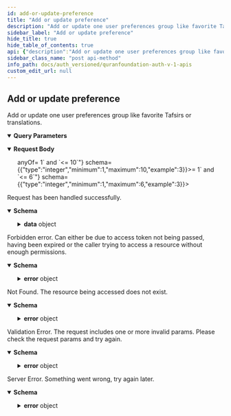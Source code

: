 ```yaml
---
id: add-or-update-preference
title: "Add or update preference"
description: "Add or update one user preferences group like favorite Tafsirs or translations."
sidebar_label: "Add or update preference"
hide_title: true
hide_table_of_contents: true
api: {"description":"Add or update one user preferences group like favorite Tafsirs or translations.","tags":["Preferences"],"parameters":[{"in":"query","name":"mushafId","schema":{"type":"integer","enum":[1,2,3,4,5,6,7,11],"description":"The id of the Mushaf being used. \n\n1 = QCFV2 \n\n  2 = QCFV1 \n\n  3 = Indopak \n\n  4 = UthmaniHafs \n\n  5 = KFGQPCHAFS \n\n  6 = Indopak15Lines \n\n  7 = Indopak16Lines \n\n  11 = Tajweeed","example":4},"required":true,"description":"The id of the Mushaf being used. \n\n1 = QCFV2 \n\n  2 = QCFV1 \n\n  3 = Indopak \n\n  4 = UthmaniHafs \n\n  5 = KFGQPCHAFS \n\n  6 = Indopak15Lines \n\n  7 = Indopak16Lines \n\n  11 = Tajweeed"}],"requestBody":{"content":{"application/json":{"schema":{"type":"object","properties":{"group":{"type":"string","enum":["tafsirs","translations","audio","theme","quranReaderStyles","reading","language"],"description":"The preference group to be added or updated.","example":"tafsirs"},"key":{"type":"string","description":"The preference key to be added or updated.","example":"selectedTafsirs"},"value":{"description":"The preference value to be added or updated.","example":"[\"en-tafisr-ibn-kathir\"]"}},"required":["group","key","value"],"additionalProperties":false,"anyOf":[{"type":"object","additionalProperties":false},{"type":"object","additionalProperties":false},{"type":"object","additionalProperties":false},{"type":"object","additionalProperties":false},{"type":"object","additionalProperties":false},{"type":"object","additionalProperties":false},{"type":"object","additionalProperties":false},{"type":"object","additionalProperties":false},{"type":"object","additionalProperties":false},{"type":"object","additionalProperties":false},{"type":"object","additionalProperties":false},{"type":"object","additionalProperties":false},{"type":"object","additionalProperties":false},{"type":"object","additionalProperties":false},{"type":"object","additionalProperties":false},{"type":"object","additionalProperties":false},{"type":"object","additionalProperties":false},{"type":"object","additionalProperties":false},{"type":"object","additionalProperties":false}]}}}},"responses":{"200":{"description":"Request has been handled successfully.","content":{"application/json":{"schema":{"type":"object","properties":{"success":{"type":"boolean","example":true},"data":{"type":"object","properties":{"message":{"enum":["preference updated"]}},"additionalProperties":false}},"additionalProperties":false}}}},"403":{"description":"Forbidden error. Can either be due to access token not being passed, having been expired or the caller trying to access a resource without enough permissions.","content":{"application/json":{"schema":{"type":"object","properties":{"success":{"type":"boolean","example":false},"error":{"type":"object","properties":{"code":{"type":"string","example":"ForbiddenError"},"message":{"type":"string","example":"Token expired"}}}},"additionalProperties":false}}}},"404":{"description":"Not Found. The resource being accessed does not exist.","content":{"application/json":{"schema":{"type":"object","properties":{"success":{"type":"boolean","example":false},"error":{"type":"object","properties":{"code":{"type":"string","example":"NotFoundError"},"message":{"type":"string","example":"The resource you're looking for does not exist"}}}},"additionalProperties":false}}}},"422":{"description":"Validation Error. The request includes one or more invalid params. Please check the request params and try again.","content":{"application/json":{"schema":{"type":"object","properties":{"success":{"type":"boolean","example":false},"error":{"type":"object","properties":{"code":{"type":"string","example":"ValidationError"},"message":{"type":"string","example":"`id` is required"}}}},"additionalProperties":false}}}},"500":{"description":"Server Error. Something went wrong, try again later.","content":{"application/json":{"schema":{"type":"object","properties":{"success":{"type":"boolean","example":false},"error":{"type":"object","properties":{"code":{"type":"string","example":"ServerError"},"message":{"type":"string","example":"Something went wrong"}}}},"additionalProperties":false}}}}},"method":"post","path":"/v1/preferences/","servers":[{"url":"https://auth.quran.com","description":"Production Server"}],"security":[{"ApiKeyAuth":[]}],"securitySchemes":{"ApiKeyAuth":{"type":"apiKey","in":"header","name":"o_t_h"},"bearer":{"scheme":"bearer","type":"http"}},"jsonRequestBodyExample":{"group":"tafsirs","key":"selectedTafsirs","value":"[\"en-tafisr-ibn-kathir\"]"},"info":{"title":"QuranFoundation Auth V1 APIs","version":"1.0.0","description":"User-account related APIs that can be used after having a valid access token as a result of a successful Oauth2 flow. See [OAuth2 Intro](/docs/tutorials/oidc/getting-started-with-oauth2) for more details. \n\n ## Pagination \n\n We are using cursor based pagination. The pagination query params consist of `first`,`after`, `before` and `last`. \n\n Example \n - `first: 10` will give you first 10 items \n - `first: 10, after: xyz` will give you first 10 items after the item with id `xyz` \n - `last: 10` will give you the last 10 items \n - `last: 10, before: xyz` will give you the last 10 items before the item with id `xyz` \n\n The only possible combinations are `first + after` or `last + before`. They should not be used together"},"postman":{"name":"Add or update preference","description":{"content":"Add or update one user preferences group like favorite Tafsirs or translations.","type":"text/plain"},"url":{"path":["v1","preferences",""],"host":["{{baseUrl}}"],"query":[{"disabled":false,"description":{"content":"(Required) The id of the Mushaf being used. \n\n1 = QCFV2 \n\n  2 = QCFV1 \n\n  3 = Indopak \n\n  4 = UthmaniHafs \n\n  5 = KFGQPCHAFS \n\n  6 = Indopak15Lines \n\n  7 = Indopak16Lines \n\n  11 = Tajweeed","type":"text/plain"},"key":"mushafId","value":""}],"variable":[]},"header":[{"key":"Content-Type","value":"application/json"},{"key":"Accept","value":"application/json"}],"method":"POST","body":{"mode":"raw","raw":"\"\"","options":{"raw":{"language":"json"}}}}}
sidebar_class_name: "post api-method"
info_path: docs/auth_versioned/quranfoundation-auth-v-1-apis
custom_edit_url: null
---
```



## Add or update preference



Add or update one user preferences group like favorite Tafsirs or translations.

<details style={{"marginBottom":"1rem"}} data-collapsed={false} open={true}><summary style={{}}><strong>Query Parameters</strong></summary><div><ul><ParamsItem className={"paramsItem"} param={{"in":"query","name":"mushafId","schema":{"type":"integer","enum":[1,2,3,4,5,6,7,11],"description":"The id of the Mushaf being used. \n\n1 = QCFV2 \n\n  2 = QCFV1 \n\n  3 = Indopak \n\n  4 = UthmaniHafs \n\n  5 = KFGQPCHAFS \n\n  6 = Indopak15Lines \n\n  7 = Indopak16Lines \n\n  11 = Tajweeed","example":4},"required":true,"description":"The id of the Mushaf being used. \n\n1 = QCFV2 \n\n  2 = QCFV1 \n\n  3 = Indopak \n\n  4 = UthmaniHafs \n\n  5 = KFGQPCHAFS \n\n  6 = Indopak15Lines \n\n  7 = Indopak16Lines \n\n  11 = Tajweeed"}}></ParamsItem></ul></div></details><MimeTabs><TabItem label={"application/json"} value={"application/json-schema"}><details style={{}} data-collapsed={false} open={true}><summary style={{"textAlign":"left"}}><strong>Request Body</strong></summary><div style={{"textAlign":"left","marginLeft":"1rem"}}></div><ul style={{"marginLeft":"1rem"}}><div><span className={"badge badge--info"}>anyOf</span><SchemaTabs><TabItem label={"MOD1"} value={"0-item-properties"}><SchemaItem collapsible={false} name={"key"} required={false} schemaName={"string"} qualifierMessage={"**Possible values:** [`type`]"} schema={{"type":"string","enum":["type"]}}></SchemaItem></TabItem><TabItem label={"MOD2"} value={"1-item-properties"}><SchemaItem collapsible={false} name={"key"} required={false} schemaName={"string"} qualifierMessage={"**Possible values:** [`readingPreference`, `selectedWordByWordLocale`, `wordClickFunctionality`]"} schema={{"type":"string","enum":["readingPreference","selectedWordByWordLocale","wordClickFunctionality"]}}></SchemaItem></TabItem><TabItem label={"MOD3"} value={"2-item-properties"}><SchemaItem collapsible={false} name={"key"} required={false} schemaName={"string"} qualifierMessage={"**Possible values:** [`tafsirFontScale`, `quranTextFontScale`, `translationFontScale`, `wordByWordFontScale`, `quranFont`, `mushafLines`]"} schema={{"type":"string","enum":["tafsirFontScale","quranTextFontScale","translationFontScale","wordByWordFontScale","quranFont","mushafLines"]}}></SchemaItem></TabItem><TabItem label={"MOD4"} value={"3-item-properties"}><SchemaItem collapsible={false} name={"key"} required={false} schemaName={"string"} qualifierMessage={"**Possible values:** [`selectedTranslations`]"} schema={{"type":"string","enum":["selectedTranslations"]}}></SchemaItem></TabItem><TabItem label={"MOD5"} value={"4-item-properties"}><SchemaItem collapsible={false} name={"key"} required={false} schemaName={"string"} qualifierMessage={"**Possible values:** [`selectedTafsirs`]"} schema={{"type":"string","enum":["selectedTafsirs"]}}></SchemaItem></TabItem><TabItem label={"MOD6"} value={"5-item-properties"}><SchemaItem collapsible={false} name={"key"} required={false} schemaName={"string"} qualifierMessage={"**Possible values:** [`reciter`, `playbackRate`, `showTooltipWhenPlayingAudio`, `enableAutoScrolling`]"} schema={{"type":"string","enum":["reciter","playbackRate","showTooltipWhenPlayingAudio","enableAutoScrolling"]}}></SchemaItem></TabItem><TabItem label={"MOD7"} value={"6-item-properties"}><SchemaItem collapsible={false} name={"key"} required={false} schemaName={"string"} qualifierMessage={"**Possible values:** [`language`]"} schema={{"type":"string","enum":["language"]}}></SchemaItem></TabItem><TabItem label={"MOD8"} value={"7-item-properties"}><SchemaItem collapsible={false} name={"value"} required={false} schemaName={"string"} qualifierMessage={"**Possible values:** [`en`, `ar`, `bn`, `fa`, `fr`, `id`, `it`, `nl`, `pt`, `ru`, `sq`, `th`, `tr`, `ur`, `zh`, `ms`]"} schema={{"type":"string","enum":["en","ar","bn","fa","fr","id","it","nl","pt","ru","sq","th","tr","ur","zh","ms"]}}></SchemaItem></TabItem><TabItem label={"MOD9"} value={"8-item-properties"}><SchemaItem collapsible={false} name={"value"} required={false} schemaName={"string"} qualifierMessage={"**Possible values:** [`auto`, `light`, `sepia`, `dark`]"} schema={{"type":"string","enum":["auto","light","sepia","dark"],"example":"auto"}}></SchemaItem></TabItem><TabItem label={"MOD10"} value={"9-item-properties"}><SchemaItem collapsible={false} name={"value"} required={false} schemaName={"string"} qualifierMessage={"**Possible values:** [`translation`, `reading`]"} schema={{"type":"string","enum":["translation","reading"],"example":"translation"}}></SchemaItem></TabItem><TabItem label={"MOD11"} value={"10-item-properties"}><SchemaItem collapsible={false} name={"value"} required={false} schemaName={"string"} qualifierMessage={"**Possible values:** [`en`, `ur`, `id`, `bn`, `tr`, `fa`, `ru`, `hi`, `de`, `ta`, `inh`]"} schema={{"type":"string","enum":["en","ur","id","bn","tr","fa","ru","hi","de","ta","inh"],"example":"en"}}></SchemaItem></TabItem><TabItem label={"MOD12"} value={"11-item-properties"}><SchemaItem collapsible={false} name={"value"} required={false} schemaName={"string"} qualifierMessage={"**Possible values:** [`play-audio`, `no-audio`]"} schema={{"type":"string","enum":["play-audio","no-audio"],"example":"play-audio"}}></SchemaItem></TabItem><TabItem label={"MOD13"} value={"12-item-properties"}><SchemaItem collapsible={false} name={"value"} required={false} schemaName={"string"} qualifierMessage={"**Possible values:** [`code_v1`, `code_v2`, `text_uthmani`, `text_indopak`, `qpc_uthmani_hafs`, `tajweed`]"} schema={{"type":"string","enum":["code_v1","code_v2","text_uthmani","text_indopak","qpc_uthmani_hafs","tajweed"],"example":"code_v1"}}></SchemaItem></TabItem><TabItem label={"MOD14"} value={"13-item-properties"}><SchemaItem collapsible={false} name={"value"} required={false} schemaName={"string"} qualifierMessage={"**Possible values:** [`15_lines`, `16_lines`]"} schema={{"type":"string","enum":["15_lines","16_lines"],"example":"16_lines"}}></SchemaItem></TabItem><TabItem label={"MOD15"} value={"14-item-properties"}><SchemaItem collapsible={false} name={"value"} required={false} schemaName={"integer"} qualifierMessage={"**Possible values:** `>= 1` and `<= 10`"} schema={{"type":"integer","minimum":1,"maximum":10,"example":3}}></SchemaItem></TabItem><TabItem label={"MOD16"} value={"15-item-properties"}><SchemaItem collapsible={false} name={"value"} required={false} schemaName={"integer"} qualifierMessage={"**Possible values:** `>= 1` and `<= 6`"} schema={{"type":"integer","minimum":1,"maximum":6,"example":3}}></SchemaItem></TabItem><TabItem label={"MOD17"} value={"16-item-properties"}><SchemaItem collapsible={false} name={"value"} required={false} schemaName={"integer[]"} qualifierMessage={undefined} schema={{"type":"array","items":{"type":"integer","example":131}}}></SchemaItem></TabItem><TabItem label={"MOD18"} value={"17-item-properties"}><SchemaItem collapsible={false} name={"value"} required={false} schemaName={"string[]"} qualifierMessage={undefined} schema={{"type":"array","items":{"type":"string","example":"en-tafisr-ibn-kathir"}}}></SchemaItem></TabItem><TabItem label={"MOD19"} value={"18-item-properties"}><SchemaItem collapsible={false} name={"value"} required={false} schemaName={"integer"} qualifierMessage={"**Possible values:** [`0.25`, `0.5`, `0.75`, `1`, `1.25`, `1.5`, `1.75`, `2`]"} schema={{"type":"integer","enum":[0.25,0.5,0.75,1,1.25,1.5,1.75,2],"example":1}}></SchemaItem></TabItem></SchemaTabs></div><SchemaItem collapsible={false} name={"group"} required={true} schemaName={"string"} qualifierMessage={"**Possible values:** [`tafsirs`, `translations`, `audio`, `theme`, `quranReaderStyles`, `reading`, `language`]"} schema={{"type":"string","enum":["tafsirs","translations","audio","theme","quranReaderStyles","reading","language"],"description":"The preference group to be added or updated.","example":"tafsirs"}}></SchemaItem><SchemaItem collapsible={false} name={"key"} required={true} schemaName={"string"} qualifierMessage={undefined} schema={{"type":"string","description":"The preference key to be added or updated.","example":"selectedTafsirs"}}></SchemaItem><SchemaItem collapsible={false} name={"value"} required={true} schemaName={""} qualifierMessage={undefined} schema={{"description":"The preference value to be added or updated.","example":"[\"en-tafisr-ibn-kathir\"]"}}></SchemaItem></ul></details></TabItem></MimeTabs><div><ApiTabs><TabItem label={"200"} value={"200"}><div>

Request has been handled successfully.

</div><div><MimeTabs schemaType={"response"}><TabItem label={"application/json"} value={"application/json"}><SchemaTabs><TabItem label={"Schema"} value={"Schema"}><details style={{}} data-collapsed={false} open={true}><summary style={{"textAlign":"left"}}><strong>Schema</strong></summary><div style={{"textAlign":"left","marginLeft":"1rem"}}></div><ul style={{"marginLeft":"1rem"}}><SchemaItem collapsible={false} name={"success"} required={false} schemaName={"boolean"} qualifierMessage={undefined} schema={{"type":"boolean","example":true}}></SchemaItem><SchemaItem collapsible={true} className={"schemaItem"}><details style={{}}><summary style={{}}><strong>data</strong><span style={{"opacity":"0.6"}}> object</span></summary><div style={{"marginLeft":"1rem"}}><SchemaItem collapsible={false} name={"message"} required={false} schemaName={""} qualifierMessage={"**Possible values:** [`preference updated`]"} schema={{"enum":["preference updated"]}}></SchemaItem></div></details></SchemaItem></ul></details></TabItem><TabItem label={"Example (from schema)"} value={"Example (from schema)"}><ResponseSamples responseExample={"{\n  \"success\": true,\n  \"data\": {}\n}"} language={"json"}></ResponseSamples></TabItem></SchemaTabs></TabItem></MimeTabs></div></TabItem><TabItem label={"403"} value={"403"}><div>

Forbidden error. Can either be due to access token not being passed, having been expired or the caller trying to access a resource without enough permissions.

</div><div><MimeTabs schemaType={"response"}><TabItem label={"application/json"} value={"application/json"}><SchemaTabs><TabItem label={"Schema"} value={"Schema"}><details style={{}} data-collapsed={false} open={true}><summary style={{"textAlign":"left"}}><strong>Schema</strong></summary><div style={{"textAlign":"left","marginLeft":"1rem"}}></div><ul style={{"marginLeft":"1rem"}}><SchemaItem collapsible={false} name={"success"} required={false} schemaName={"boolean"} qualifierMessage={undefined} schema={{"type":"boolean","example":false}}></SchemaItem><SchemaItem collapsible={true} className={"schemaItem"}><details style={{}}><summary style={{}}><strong>error</strong><span style={{"opacity":"0.6"}}> object</span></summary><div style={{"marginLeft":"1rem"}}><SchemaItem collapsible={false} name={"code"} required={false} schemaName={"string"} qualifierMessage={undefined} schema={{"type":"string","example":"ForbiddenError"}}></SchemaItem><SchemaItem collapsible={false} name={"message"} required={false} schemaName={"string"} qualifierMessage={undefined} schema={{"type":"string","example":"Token expired"}}></SchemaItem></div></details></SchemaItem></ul></details></TabItem><TabItem label={"Example (from schema)"} value={"Example (from schema)"}><ResponseSamples responseExample={"{\n  \"success\": false,\n  \"error\": {\n    \"code\": \"ForbiddenError\",\n    \"message\": \"Token expired\"\n  }\n}"} language={"json"}></ResponseSamples></TabItem></SchemaTabs></TabItem></MimeTabs></div></TabItem><TabItem label={"404"} value={"404"}><div>

Not Found. The resource being accessed does not exist.

</div><div><MimeTabs schemaType={"response"}><TabItem label={"application/json"} value={"application/json"}><SchemaTabs><TabItem label={"Schema"} value={"Schema"}><details style={{}} data-collapsed={false} open={true}><summary style={{"textAlign":"left"}}><strong>Schema</strong></summary><div style={{"textAlign":"left","marginLeft":"1rem"}}></div><ul style={{"marginLeft":"1rem"}}><SchemaItem collapsible={false} name={"success"} required={false} schemaName={"boolean"} qualifierMessage={undefined} schema={{"type":"boolean","example":false}}></SchemaItem><SchemaItem collapsible={true} className={"schemaItem"}><details style={{}}><summary style={{}}><strong>error</strong><span style={{"opacity":"0.6"}}> object</span></summary><div style={{"marginLeft":"1rem"}}><SchemaItem collapsible={false} name={"code"} required={false} schemaName={"string"} qualifierMessage={undefined} schema={{"type":"string","example":"NotFoundError"}}></SchemaItem><SchemaItem collapsible={false} name={"message"} required={false} schemaName={"string"} qualifierMessage={undefined} schema={{"type":"string","example":"The resource you're looking for does not exist"}}></SchemaItem></div></details></SchemaItem></ul></details></TabItem><TabItem label={"Example (from schema)"} value={"Example (from schema)"}><ResponseSamples responseExample={"{\n  \"success\": false,\n  \"error\": {\n    \"code\": \"NotFoundError\",\n    \"message\": \"The resource you're looking for does not exist\"\n  }\n}"} language={"json"}></ResponseSamples></TabItem></SchemaTabs></TabItem></MimeTabs></div></TabItem><TabItem label={"422"} value={"422"}><div>

Validation Error. The request includes one or more invalid params. Please check the request params and try again.

</div><div><MimeTabs schemaType={"response"}><TabItem label={"application/json"} value={"application/json"}><SchemaTabs><TabItem label={"Schema"} value={"Schema"}><details style={{}} data-collapsed={false} open={true}><summary style={{"textAlign":"left"}}><strong>Schema</strong></summary><div style={{"textAlign":"left","marginLeft":"1rem"}}></div><ul style={{"marginLeft":"1rem"}}><SchemaItem collapsible={false} name={"success"} required={false} schemaName={"boolean"} qualifierMessage={undefined} schema={{"type":"boolean","example":false}}></SchemaItem><SchemaItem collapsible={true} className={"schemaItem"}><details style={{}}><summary style={{}}><strong>error</strong><span style={{"opacity":"0.6"}}> object</span></summary><div style={{"marginLeft":"1rem"}}><SchemaItem collapsible={false} name={"code"} required={false} schemaName={"string"} qualifierMessage={undefined} schema={{"type":"string","example":"ValidationError"}}></SchemaItem><SchemaItem collapsible={false} name={"message"} required={false} schemaName={"string"} qualifierMessage={undefined} schema={{"type":"string","example":"`id` is required"}}></SchemaItem></div></details></SchemaItem></ul></details></TabItem><TabItem label={"Example (from schema)"} value={"Example (from schema)"}><ResponseSamples responseExample={"{\n  \"success\": false,\n  \"error\": {\n    \"code\": \"ValidationError\",\n    \"message\": \"`id` is required\"\n  }\n}"} language={"json"}></ResponseSamples></TabItem></SchemaTabs></TabItem></MimeTabs></div></TabItem><TabItem label={"500"} value={"500"}><div>

Server Error. Something went wrong, try again later.

</div><div><MimeTabs schemaType={"response"}><TabItem label={"application/json"} value={"application/json"}><SchemaTabs><TabItem label={"Schema"} value={"Schema"}><details style={{}} data-collapsed={false} open={true}><summary style={{"textAlign":"left"}}><strong>Schema</strong></summary><div style={{"textAlign":"left","marginLeft":"1rem"}}></div><ul style={{"marginLeft":"1rem"}}><SchemaItem collapsible={false} name={"success"} required={false} schemaName={"boolean"} qualifierMessage={undefined} schema={{"type":"boolean","example":false}}></SchemaItem><SchemaItem collapsible={true} className={"schemaItem"}><details style={{}}><summary style={{}}><strong>error</strong><span style={{"opacity":"0.6"}}> object</span></summary><div style={{"marginLeft":"1rem"}}><SchemaItem collapsible={false} name={"code"} required={false} schemaName={"string"} qualifierMessage={undefined} schema={{"type":"string","example":"ServerError"}}></SchemaItem><SchemaItem collapsible={false} name={"message"} required={false} schemaName={"string"} qualifierMessage={undefined} schema={{"type":"string","example":"Something went wrong"}}></SchemaItem></div></details></SchemaItem></ul></details></TabItem><TabItem label={"Example (from schema)"} value={"Example (from schema)"}><ResponseSamples responseExample={"{\n  \"success\": false,\n  \"error\": {\n    \"code\": \"ServerError\",\n    \"message\": \"Something went wrong\"\n  }\n}"} language={"json"}></ResponseSamples></TabItem></SchemaTabs></TabItem></MimeTabs></div></TabItem></ApiTabs></div>
      